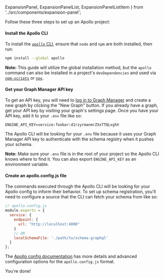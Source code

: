   ExpansionPanel,
  ExpansionPanelList,
  ExpansionPanelListItem
} from '../src/components/expansion-panel';

<ExpansionPanel title="How to configure an Apollo project">

Follow these three steps to set up an Apollo project:

<ExpansionPanelList>
<ExpansionPanelListItem number="1">

<h4>Install the Apollo CLI</h4>

To install the [`apollo` CLI](https://npm.im/apollo), ensure that `node` and `npm` are both installed, then run:

```bash
npm install --global apollo
```

**Note:** This guide will utilize the global installation method, but the `apollo` command can also be installed in a project's `devDependencies` and used via [`npm-scripts`](https://docs.npmjs.com/misc/scripts) or [`npx`](https://npm.im/npx).

</ExpansionPanelListItem>
<ExpansionPanelListItem number="2">

<h4>Get your Graph Manager API key</h4>

To get an API key, you will need to [log in to Graph Manager](https://engine.apollographql.com) and create a new graph by clicking the "New Graph" button. If you already have a graph, get your API key by visiting your graph's settings page. Once you have your API key, add it to your `.env` file like so:

```
ENGINE_API_KEY=service:foobar:d1rzyrmanmrZXxTTQLxghX
```

The Apollo CLI will be looking for your `.env` file because it uses your Graph Manager API key to authenticate with the schema registry when it pushes your schema.

**Note:** Make sure your `.env` file is in the root of your project so the Apollo CLI knows where to find it. You can also export `ENGINE_API_KEY` as an environment variable.

</ExpansionPanelListItem>
<ExpansionPanelListItem number="3">

<h4>Create an apollo.config.js file</h4>

The commands executed through the Apollo CLI will be looking for your Apollo config to inform their behavior. To set up schema registration, you'll need to configure a source that the CLI can fetch your schema from like so:

```js
// apollo.config.js
module.exports = {
  service: {
    endpoint: {
      url: "http://localhost:4000"
    }
    // OR
    localSchemaFile: './path/to/schema.graphql'
  }
};
```

The [Apollo config documentation](https://www.apollographql.com/docs/references/apollo-config/#clientservice) has more details and advanced configuration options for the `apollo.config.js` format.

</ExpansionPanelListItem>
<ExpansionPanelListItem number="check">
  You're done!
</ExpansionPanelListItem>
</ExpansionPanelList>

</ExpansionPanel>
